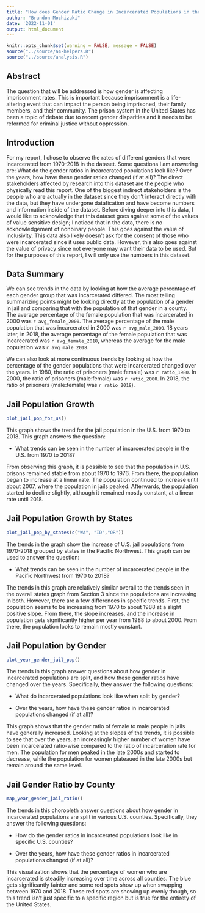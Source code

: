 ```yaml
---
title: "How does Gender Ratio Change in Incarcerated Populations in the U.S.?"
author: "Brandon Mochizuki"
date: '2022-11-01'
output: html_document
---
```


```r
knitr::opts_chunk$set(warning = FALSE, message = FALSE)
source("../source/a4-helpers.R")
source("../source/analysis.R")
```

## Abstract
The question that will be addressed is how gender is affecting imprisonment rates. This is important because imprisonment is a life-altering event that can impact the person being imprisoned, their family members, and their community. The prison system in the United States has been a topic of debate due to recent gender disparities and it needs to be reformed for criminal justice without oppression.

## Introduction 
For my report, I chose to observe the rates of different genders that were incarcerated from 1970-2018 in the dataset. Some questions I am answering are:
What do the gender ratios in incarcerated populations look like?
Over the years, how have these gender ratios changed (if at all)? 
    The direct stakeholders affected by research into this dataset are the people who physically read this report. One of the biggest indirect stakeholders is the people who are actually in the dataset since they don’t interact directly with the data, but they have undergone datafication and have become numbers and information inside of the dataset. Before diving deeper into this data, I would like to acknowledge that this dataset goes against some of the values of value sensitive design; I noticed that in the data, there is no acknowledgement of nonbinary people. This goes against the value of inclusivity. This data also likely doesn’t ask for the consent of those who were incarcerated since it uses public data. However, this also goes against the value of privacy since not everyone may want their data to be used. But for the purposes of this report, I will only use the numbers in this dataset.

## Data Summary

We can see trends in the data by looking at how the average percentage of each gender group that was incarcerated differed. The most telling summarizing points might be looking directly at the population of a gender in jail and comparing that with the population of that gender in a county. The average percentage of the female population that was incarcerated in 2000 was `r avg_female_2000`. The average percentage of the male population that was incarcerated in 2000 was `r avg_male_2000`. 18 years later, in 2018, the average percentage of the female population that was incarcerated was `r avg_female_2018`, whereas the average for the male population was `r avg_male_2018`.

We can also look at more continuous trends by looking at how the percentage of the gender populations that were incarcerated changed over the years. In 1980, the ratio of prisoners (male:female) was `r ratio_1980`. In 2000, the ratio of prisoners (male:female) was `r ratio_2000`. In 2018, the ratio of prisoners (male:female) was `r ratio_2018`). 

## Jail Population Growth

```r
plot_jail_pop_for_us()
```

This graph shows the trend for the jail population in the U.S. from 1970 to 2018. This graph answers the question: 

- What trends can be seen in the number of incarcerated people in the U.S. from 1970 to 2018?

From observing this graph, it is possible to see that the population in U.S. prisons remained stable from about 1970 to 1976. From there, the population began to increase at a linear rate. The population continued to increase until about 2007, where the population in jails peaked. Afterwards, the population started to decline slightly, although it remained mostly constant, at a linear rate until 2018.


## Jail Population Growth by States

```r
plot_jail_pop_by_states(c("WA", "ID","OR"))
```
The trends in the graph show the increase of U.S. jail populations from 1970-2018 grouped by states in the Pacific Northwest. This graph can be used to answer the question:

- What trends can be seen in the number of incarcerated people in the Pacific Northwest from 1970 to 2018?

The trends in this graph are relatively similar overall to the trends seen in the overall states graph from Section 3 since the populations are increasing in both. However, there are a few differences in specific trends. First, the population seems to be increasing from 1970 to about 1988 at a slight positive slope. From there, the slope increases, and the increase in population gets significantly higher per year from 1988 to about 2000. From there, the population looks to remain mostly constant.

## Jail Population by Gender

```r
plot_year_gender_jail_pop()
```

The trends in this graph answer questions about how gender in incarcerated populations are split, and how these gender ratios have changed over the years. Specifically, they answer the following questions:

- What do incarcerated populations look like when split by gender?

- Over the years, how have these gender ratios in incarcerated populations changed (if at all)? 

This graph shows that the gender ratio of female to male people in jails have generally increased. Looking at the slopes of the trends, it is possible to see that over the years, an increasingly higher number of women have been incarcerated ratio-wise compared to the ratio of incarceration rate for men. The population for men peaked in the late 2000s and started to decrease, while the population for women plateaued in the late 2000s but remain around the same level.

## Jail Gender Ratio by County

```r
map_year_gender_jail_ratio()
```

The trends in this choropleth answer questions about how gender in incarcerated populations are split in various U.S. counties. Specifically, they answer the following questions:

- How do the gender ratios in incarcerated populations look like in specific U.S. counties?

- Over the years, how have these gender ratios in incarcerated populations changed (if at all)? 

This visualization shows that the percentage of women who are incarcerated is steadily increasing over time across all counties. The blue gets significantly fainter and some red spots show up when swapping between 1970 and 2018. These red spots are showing up evenly though, so this trend isn't just specific to a specific region but is true for the entirety of the United States.
